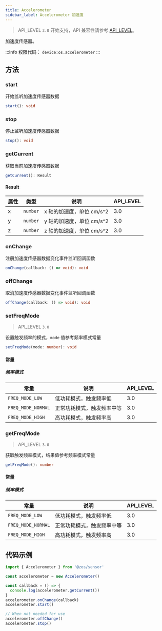 ```yaml
---
title: Accelerometer
sidebar_label: Accelerometer 加速度
---
```


> API_LEVEL `3.0` 开始支持，API 兼容性请参考 [API_LEVEL](../../../../guides/framework/device/compatibility.md)。

加速度传感器。

:::info
权限代码： `device:os.accelerometer`
:::

## 方法

### start

开始监听加速度传感器数据

```ts
start(): void
```

### stop

停止监听加速度传感器数据

```ts
stop(): void
```

### getCurrent

获取当前加速度传感器数据

```ts
getCurrent(): Result
```

#### Result

| 属性 | 类型                | 说明                      | API_LEVEL |
| ---- | ------------------- | ------------------------- | --------- |
| x    | <code>number</code> | x 轴的加速度，单位 cm/s^2 | 3.0       |
| y    | <code>number</code> | y 轴的加速度，单位 cm/s^2 | 3.0       |
| z    | <code>number</code> | z 轴的加速度，单位 cm/s^2 | 3.0       |

### onChange

注册加速度传感器数据变化事件监听回调函数

```ts
onChange(callback: () => void): void
```

### offChange

取消加速度传感器数据变化事件监听回调函数

```ts
offChange(callback: () => void): void
```

### setFreqMode

> API_LEVEL `3.0`

设置触发频率的模式，`mode` 值参考频率模式常量

```ts
setFreqMode(mode: number): void
```

#### 常量

##### 频率模式

| 常量               | 说明                       | API_LEVEL |
| ------------------ | -------------------------- | --------- |
| `FREQ_MODE_LOW`    | 低功耗模式，触发频率低     | 3.0       |
| `FREQ_MODE_NORMAL` | 正常功耗模式，触发频率中等 | 3.0       |
| `FREQ_MODE_HIGH`   | 高功耗模式，触发频率高     | 3.0       |

### getFreqMode

> API_LEVEL `3.0`

获取触发频率模式，结果值参考频率模式常量

```ts
getFreqMode(): number
```

#### 常量

##### 频率模式

| 常量               | 说明                       | API_LEVEL |
| ------------------ | -------------------------- | --------- |
| `FREQ_MODE_LOW`    | 低功耗模式，触发频率低     | 3.0       |
| `FREQ_MODE_NORMAL` | 正常功耗模式，触发频率中等 | 3.0       |
| `FREQ_MODE_HIGH`   | 高功耗模式，触发频率高     | 3.0       |

## 代码示例

```js
import { Accelerometer } from '@zos/sensor'

const accelerometer = new Accelerometer()

const callback = () => {
  console.log(accelerometer.getCurrent())
}
accelerometer.onChange(callback)
accelerometer.start()

// When not needed for use
accelerometer.offChange()
accelerometer.stop()
```
